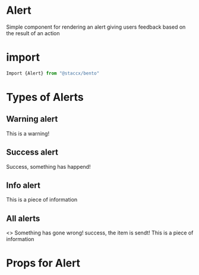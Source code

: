 
<Meta title="Components|Alert" component={Alert} />

# Alert

Simple component for rendering an alert giving users feedback based on the result of an action

# import

```javascript
Import {Alert} from "@staccx/bento"
```

# Types of Alerts

## Warning alert

<Preview>
  <Story name="Warning">
    <Alert type="warning">This is a warning!</Alert>
  </Story>
</Preview>

## Success alert

<Preview>
  <Story name="Success">
    <Alert type="success">Success, something has happend!</Alert>
  </Story>
</Preview>

## Info alert

<Preview>
  <Story name="Info">
    <Alert type="info">This is a piece of information</Alert>
  </Story>
</Preview>

## All alerts

<Preview>
  <Story name="All">
  <>
    <Alert type="warning">Something has gone wrong!</Alert>
    <Alert type="success">success, the item is sendt!</Alert>
    <Alert type="info">This is a piece of information</Alert>
    </>
  </Story>
</Preview>


# Props for Alert

<Props of={Alert} />
